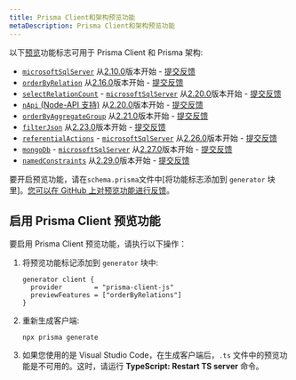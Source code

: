 ```yaml
---
title: Prisma Client和架构预览功能
metaDescription: Prisma Client和架构预览功能
---
```


<TopBlock>

以下[预览](../../../../about/releases#preview)功能标志可用于 Prisma Client 和 Prisma 架构:

- [`microsoftSqlServer`](sql-server) 从[2.10.0](https://github.com/prisma/prisma/releases/tag/2.10.0)版本开始 - [提交反馈](https://github.com/prisma/prisma/issues/4039)
- [`orderByRelation`](../prisma-client/filtering-and-sorting#sort-by-relation-aggregate-value-preview) 从[2.16.0](https://github.com/prisma/prisma/releases/tag/2.16.0)版本开始 - [提交反馈](https://github.com/prisma/prisma/issues/5438)
- [`selectRelationCount`](../prisma-client/aggregation-grouping-summarizing#count-relations) - [`microsoftSqlServer`](sql-server) 从[2.20.0](https://github.com/prisma/prisma/releases/tag/2.20.0)版本开始 - [提交反馈](https://github.com/prisma/prisma/issues/6312)
- [`nApi` (Node-API 支持)](../prisma-engines/query-engine#enable-the-node-api-n-api-preview) 从[2.20.0](https://github.com/prisma/prisma/releases/tag/2.20.0)版本开始 - [提交反馈](https://github.com/prisma/prisma/issues/6301)
- [`orderByAggregateGroup`](../prisma-client/aggregation-grouping-summarizing#order-by-aggregate-group-preview) 从[2.21.0](https://github.com/prisma/prisma/releases/tag/2.21.0)版本开始 - [提交反馈](https://github.com/prisma/prisma/issues/6545)
- [`filterJson`](../prisma-client/working-with-fields/working-with-json-fields#filtering-on-a-json-field) 从[2.23.0](https://github.com/prisma/prisma/releases/tag/2.23.0)版本开始 - [提交反馈](https://github.com/prisma/prisma/issues/7135)
- [`referentialActions`](../prisma-schema/relations/referential-actions) - [`microsoftSqlServer`](sql-server) 从[2.26.0](https://github.com/prisma/prisma/releases/tag/2.26.0)版本开始 - [提交反馈](https://github.com/prisma/prisma/issues/7816)
- [`mongoDb`](../../database-connectors/mongodb) - [`microsoftSqlServer`](sql-server) 从[2.27.0](https://github.com/prisma/prisma/releases/tag/2.27.0)版本开始 - [提交反馈](https://github.com/prisma/prisma/issues/8241)
- [`namedConstraints`](../prisma-schema/names-in-underlying-database#constraint-and-index-names-preview) 从[2.29.0](https://github.com/prisma/prisma/releases/tag/2.29.0)版本开始 - [提交反馈](https://github.com/prisma/prisma/issues/8616)

要开启预览功能，请在`schema.prisma`文件中[将功能标志添加到 `generator` 块里]。[您可以在 GitHub 上对预览功能进行反馈](https://github.com/prisma/prisma/issues/3108)。

</TopBlock>

## 启用 Prisma Client 预览功能

要启用 Prisma Client 预览功能，请执行以下操作：

1. 将预览功能标记添加到 `generator` 块中:

   ```prisma
   generator client {
     provider        = "prisma-client-js"
     previewFeatures = ["orderByRelations"]
   }
   ```

2. 重新生成客户端:

   ```terminal
   npx prisma generate
   ```

3. 如果您使用的是 Visual Studio Code，在生成客户端后，`.ts` 文件中的预览功能是不可用的。这时，请运行 **TypeScript: Restart TS server** 命令。
